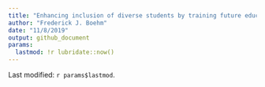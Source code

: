 ```yaml
---
title: "Enhancing inclusion of diverse students by training future educators"
author: "Frederick J. Boehm"
date: "11/8/2019"
output: github_document
params:
  lastmod: !r lubridate::now()
---
```


Last modified: `r params$lastmod`.




